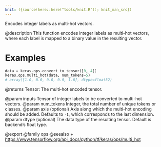```yaml
---
knit: ({source(here::here("tools/knit.R")); knit_man_src})
---
```

Encodes integer labels as multi-hot vectors.

@description
This function encodes integer labels as multi-hot vectors, where each label
is mapped to a binary value in the resulting vector.

# Examples
```python
data = keras.ops.convert_to_tensor([0, 4])
keras.ops.multi_hot(data, num_tokens=5)
# array([1.0, 0.0, 0.0, 0.0, 1.0], dtype=float32)
```

@returns
Tensor: The multi-hot encoded tensor.

@param inputs Tensor of integer labels to be converted to multi-hot vectors.
@param num_tokens Integer, the total number of unique tokens or classes.
@param axis (optional) Axis along which the multi-hot encoding should be
    added. Defaults to `-1`, which corresponds to the last dimension.
@param dtype (optional) The data type of the resulting tensor. Default
    is backend's float type.

@export
@family ops
@seealso
+ <https://www.tensorflow.org/api_docs/python/tf/keras/ops/multi_hot>
